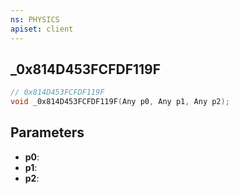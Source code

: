```yaml
---
ns: PHYSICS
apiset: client
---
```

## _0x814D453FCFDF119F

```c
// 0x814D453FCFDF119F
void _0x814D453FCFDF119F(Any p0, Any p1, Any p2);
```


## Parameters
* **p0**:
* **p1**:
* **p2**: